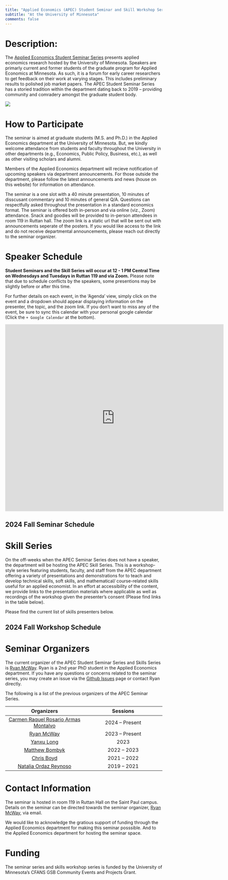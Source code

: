 ```yaml
---
title: "Applied Economics (APEC) Student Seminar and Skill Workshop Series"
subtitle: "At the University of Minnesota"
comments: false
---
```


# Description: 

The [Applied Economics Student Seminar Series](https://apecseminar.github.io/) presents applied economics research hosted by the University of Minnesota. 
Speakers are primarly current and former students of the graduate program for Applied Economics at Minnesota. 
As such, it is a forum for early career researchers to get feedback on their work at varying stages. 
This includes preliminary results to polished job market papers. 
The APEC Student Seminar Series has a storied tradition within the department dating back to 2019 -- providing community and comradery amongst the graduate student body. 

![](/images/seminar_action_2023.jpg)

# How to Participate 

The seminar is aimed at graduate students (M.S. and Ph.D.) in the Applied Economics department at the University of Minnesota.
But, we kindly welcome attendance from students and faculty throughout the University in other departments (e.g., Economics, Public Policy, Business, etc.), as well as other visiting scholars and alumni. 

Members of the Applied Economics department will recieve notification of upcoming speakers via department announcements. 
For those outside the department, please follow the latest announcements and news (house on this website) for information on attendance. 

The seminar is a one slot with a 40 minute presentation, 10 minutes of disscusant commentary and 10 minutes of general Q/A. Questions can respectfully asked throughout the presentation in a standard economics format. The seminar is offered both in-person and via online (viz., Zoom) attendance. Snack and goodies will be provided to in-person attendees in room 119 in Ruttan hall. The zoom link is a static url that will be sent out with announcements seperate of the posters. If you would like access to the link and do not receive departmental announcements, please reach out directly to the seminar organizer.

# Speaker Schedule 

**Student Seminars and the Skill Series will occur at 12 - 1 PM Central Time on Wednesdays and Tuesdays in Ruttan 119 and via Zoom.** Please note that due to schedule conflicts by the speakers, some presentions may be slightly before or after this time. 

For further details on each event, in the  'Agenda' view, simply click on the event and a dropdown should appear displaying information on the presenter, the topic, and the zoom link. If you don't want to miss any of the event, be sure to sync this calendar with your personal google calendar (Click the `+ Google Calendar` at the bottom).

<iframe src="https://calendar.google.com/calendar/embed?height=600&wkst=1&bgcolor=%23E67C73&ctz=America%2FChicago&showTabs=1&showPrint=0&showNav=1&mode=AGENDA&src=Y2U5MjMwYmQwZWNkZWI0YjBlODg2MzcyYjAwN2YxNDk3NDU4ZGQwZjEwNDY5YWMxOWU3ZDVhZmJkYjMwNDUyZEBncm91cC5jYWxlbmRhci5nb29nbGUuY29t&color=%23616161" style="border-width:0" width="700" height="600" frameborder="0" scrolling="no"></iframe>


## 2024 Fall Seminar Schedule

<!-- | **Speaker**      | **Affiliation** | **Date** | **Title** | **Link to Poster** |
| :---        |    :----:   |   :----:   |    :----:   |    ---: |
| [Corissa Marson](https://apec.umn.edu/people/corissa-marson)     | Applied Economics, UMN   |   Jan. 17th   |  How Does Information Avoidance Determine the Effect of Information on Consumer Willingness to Pay: A Case Study on Genetically Modified and Gene Edited Crops | [Poster](/posters/2024_spring/corissa_marson_240117.pdf)    |
| [Haku Bo](https://www.linkedin.com/in/hakuub)     | Applied Economics, UMN   |   Jan. 31st   |  Net Incomes of Pastoralism and Its Influencers | [Poster](/posters/2024_spring/haku_bo_240131.pdf)    |
| [SongYi Paik](https://www.songyipaik.com/)     | Applied Economics, UMN   |   Feb. 14th   |  Slow Violence of Waste: Evidence from Chinese Environmental Policy in Waste Trade | [Poster](/posters/2024_spring/songyi_paik_240214.pdf)    |
| [Monique Davis](https://www.moniqueedavis.com/)     | Applied Economics, UMN   |   Feb. 28th   |  School Resource Officer Selection and Training on Racial Disparities in Exclusion | [Poster](/posters/2024_spring/monique_davis_240228.pdf)    |
| [Kadidiatou (Kadidja) Doucouré](https://kadidjadoucoure.weebly.com/)     | Loyola University Maryland   |   Mar. 13th   |  Exchange Rate Regimes and Firms Performance: Evidence from West African Countries | [Poster](/posters/2024_spring/kadidja_doucoure_240313.pdf)    |
| [Haishan Yang](https://au.linkedin.com/in/haishan-yang-a08b5412a)     | Public Health, UMN   |   Mar. 26th   |  Disaster and Disparity: The Heterogenous Effect of Hurricane Katrina on Rental Market | [Poster](/posters/2024_spring/haishan_yang_240326.pdf)    |
| [Natalia Pia Guerrero Trinidad](https://apec.umn.edu/people/natalia-guerrero-trinidad)     | Applied Economics, UMN   |   Apr. 9th   |  The Role of Bonding and Bridging Social Capital by Non-State Social Structures: Evidence on Crime and Conflict in Peru | [Poster](/posters/2024_spring/natalia_pia_guerrero_trinidad_240409.pdf)    |
| [Yu Na Lee](https://sites.google.com/view/yu-na-lee/home)     | University of Guelph   |   Apr. 23rd   |  Food Price and Child Marriage | [Poster](/posters/2024_spring/yu_na_lee_240423.pdf)    |  -->


# Skill Series

On the off-weeks when the APEC Seminar Series does not have a speaker, the department will be hosting the APEC Skill Series. 
This is a workshop-style series featuring students, faculty, and staff from the APEC department  offering a variety of presentations and demonstrations for to teach and develop technical skills, soft skills, and mathematical/ course-related skills useful for an applied economist. 
In an effort at accessibility of the content, we provide links to the presentation materials where applicable as well as recordings of the workshop given the presenter's consent (Please find links in the table below).

Please find the current list of skills presenters below.

## 2024 Fall Workshop Schedule

<!-- 
| **Speaker**      |  **Date** | **Title** | **Link to Poster** |  **Link to Materials/Slides** |  **Presentation Recording** |
| :---        |    :----:   |    :----:   |    :----:   |    :----:   |    ---: |
| [Matt Bombyk](https://www.linkedin.com/in/matthew-bombyk-33b09642)    |   Jan. 24th   |  Software to Improve Research Efficiency: Onenote, Anki, estout | [Poster](/posters/2024_spring/matt_bombyk_240124.pdf)    | [Estout Script](/slides/2024_spring/script_matt_bombyk_240124.do) [& Output](/slides/2024_spring/output_matt_bombyk_240124.pdf) | [YouTube](https://www.youtube.com/watch?v=BwbPJhKc0x0) | 
| [Khoa Vu](https://sites.google.com/view/khoavu-umn/home)    |   Feb. 7th   |  Preparing for the Industry Job Market | [Poster](/posters/2024_spring/khoa_vu_240207.pdf)    | [Slides](/slides/2024_spring/slides_khoa_vu_240207.pdf) | [YouTube](https://www.youtube.com/watch?v=HqclX8GJzpw) | 
| [Jay Coggins](https://apec.umn.edu/people/jay-coggins)    |   Feb. 21st   |  Creating Theory in Practice: An Application from Environmental/Welfare Economics | [Poster](/posters/2024_spring/jay_coggins_240221.pdf)    | [Slides](/slides/2024_spring/slides_jay_coggins_240221.pdf) | [YouTube](https://www.youtube.com/watch?v=-4Umg5mrVeQ) | 
| [Thomas Durfee](https://sites.google.com/view/thomas-durfee/home)    |   Mar. 19th   |  The UMN Supercomputer and Large Dataset Best Practices | [Poster](/posters/2024_spring/thomas_durfee_240319.pdf)    | No Slides  | [YouTube Part 1](https://youtu.be/Uw6_cEdRh-I) [YouTube Part 2](https://youtu.be/mXPmBBrWPMQ) | 
| [Metin Cakir](https://apec.umn.edu/people/metin-cakir)    |   Apr. 2nd   |  Tips for Writing Competitive Grants | [Poster](/posters/2024_spring/metin_cakir_240402.pdf)    | [Slides](/slides/2024_spring/slides_metin_cakir_240402.pdf) | [YouTube](https://youtu.be/M5WoN9-n6vo) | 
| Jhih-Yun Liu, Thomas Durfee, Rebecca Weir   |   Apr. 16th   |  Reflections and Advice about the Job Market | [Poster](/posters/2024_spring/job_market_240416.pdf)    | No Slides | No Recording | 
| [Shunkei Kakimoto](https://apec.umn.edu/people/shunkei-kakimoto)    |   Apr. 30th   |  Introduction to Making Presentation Slides with Xaringan | [Poster](/posters/2024_spring/shunkei_kakimoto_240430.pdf)    | [Github Repo](https://github.com/Shunkei3/APEC_xaringanPresentations) | [YouTube](https://youtu.be/4vFSbJG34uk) |  -->


# Seminar Organizers

The current organizer of the APEC Student Seminar Series and Skills Series is [Ryan McWay](https://mcwayrm.github.io/). 
Ryan is a 2nd year PhD student in the Applied Economics department. 
If you have any questions or concerns related to the seminar series, you may create an issue via the [Github Issues](https://github.com/apecseminar/apecseminar.github.io/issues) page or contact Ryan directly. 

The following is a list of the previous organizers of the APEC Seminar Series. 

| **Organizers**      | **Sessions** | 
|   :----:   |     :----:   | 
| [Carmen Raquel Rosario Armas Montalvo](https://www.linkedin.com/in/carmen-armas-montalvo/en)     | 2024 -- Present       | 
| [Ryan McWay](https://mcwayrm.github.io/)     | 2023 -- Present       | 
| [Yanxu Long](https://yanxulong.github.io/)     | 2023       |  
| [Matthew Bombyk](https://www.linkedin.com/in/matthew-bombyk-33b09642)     | 2022 -- 2023       |  
| [Chris Boyd](https://www.chrismboyd.com/)   | 2021 -- 2022    | 
| [Natalia Ordaz Reynoso](https://www.nataliaordazreynoso.com/home)   | 2019 -- 2021    | 


# Contact Information

The seminar is hosted in room 119 in Ruttan Hall on the Saint Paul campus. 
Details on the seminar can be directed towards the seminar organizer, [Ryan McWay](https://mcwayrm.github.io/), via email. 


We would like to acknowledge the gratious support of funding through the Applied Economics department for making this seminar posssible. 
And to the Applied Economics department for hosting the seminar space.


# Funding

The seminar series and skills workshop series is funded by the University of Minnesota's CFANS GSB Community Events and Projects Grant. 


